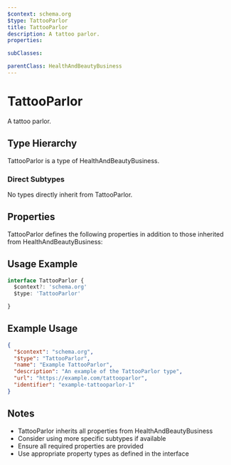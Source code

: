 ```yaml
---
$context: schema.org
$type: TattooParlor
title: TattooParlor
description: A tattoo parlor.
properties:

subClasses:

parentClass: HealthAndBeautyBusiness
---
```


# TattooParlor

A tattoo parlor.

## Type Hierarchy

TattooParlor is a type of HealthAndBeautyBusiness.

### Direct Subtypes

No types directly inherit from TattooParlor.

## Properties

TattooParlor defines the following properties in addition to those inherited from HealthAndBeautyBusiness:



## Usage Example

```typescript
interface TattooParlor {
  $context?: 'schema.org'
  $type: 'TattooParlor'

}
```

## Example Usage

```json
{
  "$context": "schema.org",
  "$type": "TattooParlor",
  "name": "Example TattooParlor",
  "description": "An example of the TattooParlor type",
  "url": "https://example.com/tattooparlor",
  "identifier": "example-tattooparlor-1"
}
```

## Notes

- TattooParlor inherits all properties from HealthAndBeautyBusiness
- Consider using more specific subtypes if available
- Ensure all required properties are provided
- Use appropriate property types as defined in the interface
